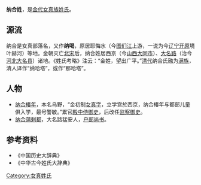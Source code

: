 '''纳合姓'''，是[[金代|金代]][[女真族|女真族]][[姓氏|姓氏]]。
==源流==
纳合是女真部落名，又作'''纳喝'''，原居耶悔水（今[[图们江|图们江]]上游，一说为今[[辽宁|辽宁]][[开原|开原]]境叶赫河）等地。金朝灭亡[[北宋|北宋]]后，纳合姓居西京（今[[山西|山西]][[大同市|大同市]]）、[[大名路|大名路]]（治今[[河北|河北]][[大名县|大名县]]）诸地。《姓氏考略》注云：“金姓，望出广平。”[[清代|清代]]纳合氏融为[[满族|满族]]，清人译作“纳哈塔”，或作“那哈塔”。 
==人物==
* [[纳合椿年|纳合椿年]]，本名乌野，“金初制[[女真字|女真字]]，立学宫於西京，纳合椿年与都部儿童俱入学，最号警敏。”累官[[殿中侍御史|殿中侍御史]]，后改任[[监察御史|监察御史]]。
* [[纳合蒲剌都|纳合蒲剌都]]，大名路猛安人，[[户部尚书|户部尚书]]。

== 参考资料 ==
*《中国历史大辞典》
*《中华古今姓氏大辞典》

{{surname-stub}}

[[Category:女真姓氏|Category:女真姓氏]]